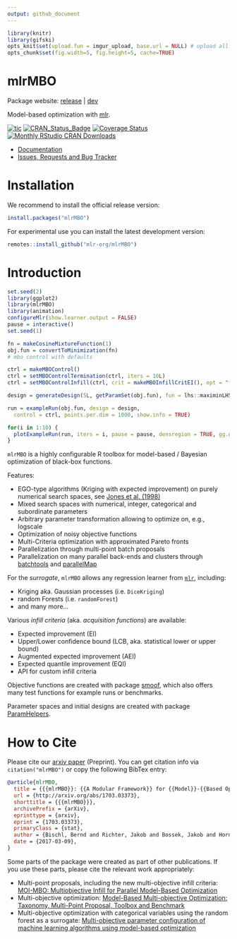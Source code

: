 ```yaml
---
output: github_document
---
```


```r
library(knitr)
library(gifski)
opts_knit$set(upload.fun = imgur_upload, base.url = NULL) # upload all images to imgur.com
opts_chunk$set(fig.width=5, fig.height=5, cache=TRUE)
```

# mlrMBO

Package website: [release](https://mlrmbo.mlr-org.com/) | [dev](https://mlr3mbo.mlr-org.com/dev)

Model-based optimization with [mlr](https://github.com/mlr-org/mlr/).

<!-- badges: start -->
[![tic](https://github.com/mlr-org/mlrMBO/workflows/tic/badge.svg?branch=master)](https://github.com/mlr-org/mlrMBO/actions)
[![CRAN_Status_Badge](http://www.r-pkg.org/badges/version/mlrMBO)](https://cran.r-project.org/package=mlrMBO)
[![Coverage Status](https://img.shields.io/codecov/c/github/mlr-org/mlrMBO/master.svg)](https://codecov.io/github/mlr-org/mlrMBO?branch=master)
[![Monthly RStudio CRAN Downloads](https://cranlogs.r-pkg.org/badges/mlrMBO)](https://CRAN.R-project.org/package=mlrMBO)
<!-- badges: end -->

* [Documentation](https://mlr-org.github.io/mlrMBO/)
* [Issues, Requests and Bug Tracker](https://github.com/mlr-org/mlrMBO/issues)

# Installation

We recommend to install the official release version:

```r
install.packages("mlrMBO")
```

For experimental use you can install the latest development version:

```r
remotes::install_github("mlr-org/mlrMBO")
```

# Introduction

```r
set.seed(2)
library(ggplot2)
library(mlrMBO)
library(animation)
configureMlr(show.learner.output = FALSE)
pause = interactive()
set.seed(1)

fn = makeCosineMixtureFunction(1)
obj.fun = convertToMinimization(fn)
# mbo control with defaults

ctrl = makeMBOControl()
ctrl = setMBOControlTermination(ctrl, iters = 10L)
ctrl = setMBOControlInfill(ctrl, crit = makeMBOInfillCritEI(), opt = "focussearch", opt.focussearch.points = 500L, opt.restarts = 1L)

design = generateDesign(5L, getParamSet(obj.fun), fun = lhs::maximinLHS)

run = exampleRun(obj.fun, design = design,
  control = ctrl, points.per.dim = 1000, show.info = TRUE)

for(i in 1:10) {
  plotExampleRun(run, iters = i, pause = pause, densregion = TRUE, gg.objects = list(theme_bw()))
}
```

`mlrMBO` is a highly configurable R toolbox for model-based / Bayesian optimization of black-box functions.

Features:

* EGO-type algorithms (Kriging with expected improvement) on purely numerical search spaces, see [Jones et al. (1998)](http://link.springer.com/article/10.1023/A:1008306431147)
* Mixed search spaces with numerical, integer, categorical and subordinate parameters
* Arbitrary parameter transformation allowing to optimize on, e.g., logscale
* Optimization of noisy objective functions
* Multi-Criteria optimization with approximated Pareto fronts
* Parallelization through multi-point batch proposals
* Parallelization on many parallel back-ends and clusters through [batchtools](https://github.com/mllg/batchtools) and [parallelMap](https://github.com/berndbischl/parallelMap)

For the *surrogate*, `mlrMBO` allows any regression learner from [`mlr`](https://github.com/mlr-org/mlr), including:

* Kriging aka. Gaussian processes (i.e. `DiceKriging`)
* random Forests (i.e. `randomForest`)
* and many more...

Various *infill criteria* (aka. _acquisition functions_) are available:

* Expected improvement (EI)
* Upper/Lower confidence bound (LCB, aka. statistical lower or upper bound)
* Augmented expected improvement (AEI)
* Expected quantile improvement (EQI)
* API for custom infill criteria

Objective functions are created with package [smoof](https://github.com/jakobbossek/smoof), which also offers many test functions for example runs or benchmarks.

Parameter spaces and initial designs are created with package [ParamHelpers](https://github.com/berndbischl/ParamHelpers).


# How to Cite

Please cite our [arxiv paper](https://arxiv.org/abs/1703.03373) (Preprint).
You can get citation info via `citation("mlrMBO")` or copy the following BibTex entry:

```bibtex
@article{mlrMBO,
  title = {{{mlrMBO}}: {{A Modular Framework}} for {{Model}}-{{Based Optimization}} of {{Expensive Black}}-{{Box Functions}}},
  url = {http://arxiv.org/abs/1703.03373},
  shorttitle = {{{mlrMBO}}},
  archivePrefix = {arXiv},
  eprinttype = {arxiv},
  eprint = {1703.03373},
  primaryClass = {stat},
  author = {Bischl, Bernd and Richter, Jakob and Bossek, Jakob and Horn, Daniel and Thomas, Janek and Lang, Michel},
  date = {2017-03-09},
}
```

Some parts of the package were created as part of other publications.
If you use these parts, please cite the relevant work appropriately:

* Multi-point proposals, including the new multi-objective infill criteria: [MOI-MBO: Multiobjective Infill for Parallel Model-Based Optimization](https://doi.org/10.1007/978-3-319-09584-4_17)
* Multi-objective optimization: [Model-Based Multi-objective Optimization: Taxonomy, Multi-Point Proposal, Toolbox and Benchmark](https://doi.org/10.1007/978-3-319-15934-8_5)
* Multi-objective optimization with categorical variables using the random forest as a surrogate: [Multi-objective parameter configuration of machine learning algorithms using model-based optimization](https://doi.org/10.1109/SSCI.2016.7850221)
